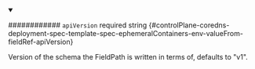 
<details className="config-field" data-expandable="false" open>
<summary>

############ `apiVersion` <span className="config-field-required" data-required="false">required</span> <span className="config-field-type">string</span> <span className="config-field-default"></span> <span className="config-field-enum"></span> {#controlPlane-coredns-deployment-spec-template-spec-ephemeralContainers-env-valueFrom-fieldRef-apiVersion}

Version of the schema the FieldPath is written in terms of, defaults to "v1".

</summary>



</details>
